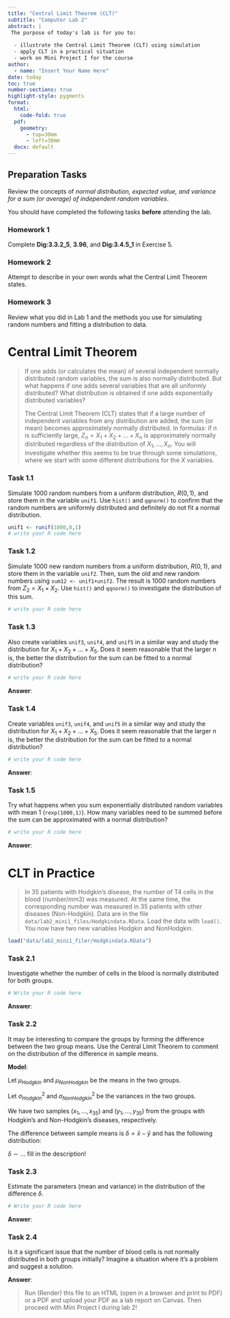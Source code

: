 ```yaml
---
title: "Central Limit Theorem (CLT)"
subtitle: "Computer Lab 2"
abstract: |
 The purpose of today's lab is for you to:
   
  - illustrate the Central Limit Theorem (CLT) using simulation
  - apply CLT in a practical situation
  - work on Mini Project I for the course
author: 
  - name: "Insert Your Name Here"
date: today
toc: true
number-sections: true
highlight-style: pygments
format: 
  html:
    code-fold: true
  pdf: 
    geometry: 
      - top=30mm
      - left=30mm
  docx: default
---
```


## Preparation Tasks {.unnumbered}

Review the concepts of *normal distribution, expected value, and variance for a sum (or average) of independent random variables*.

You should have completed the following tasks **before** attending the lab.

:::{.callout-warning icon=false}
### Homework 1
Complete **Dig:3.3.2\_5**, **3.96**, and **Dig:3.4.5\_1** in Exercise 5.
:::

:::{.callout-warning icon=false}
### Homework 2
Attempt to describe in your own words what the Central Limit Theorem states.
:::

:::{.callout-warning icon=false}
### Homework 3
Review what you did in Lab 1 and the methods you use for simulating random numbers and fitting a distribution to data.
:::


# Central Limit Theorem

> If one adds (or calculates the mean) of several independent normally distributed random variables, the sum is also normally distributed. But what happens if one adds several variables that are all uniformly distributed? What distribution is obtained if one adds exponentially distributed variables?
>
> The Central Limit Theorem (CLT) states that if a large number of independent variables from any distribution are added, the sum (or mean) becomes approximately normally distributed. In formulas: if $n$ is sufficiently large, $Z_n = X_1 + X_2 + \ldots + X_n$ is approximately normally distributed regardless of the distribution of $X_1, \ldots, X_n$. You will investigate whether this seems to be true through some simulations, where we start with some different distributions for the $X$ variables.

:::{.callout-note icon=false}
### Task 1.1
Simulate 1000 random numbers from a uniform distribution, $R(0, 1)$, and store them in the variable `unif1`. Use `hist()` and `qqnorm()` to confirm that the random numbers are uniformly distributed and definitely do not fit a normal distribution.
:::

```r
unif1 <- runif(1000,0,1)
# write your R code here
```

<!-- remove this and write your conclusions in simple text -->

:::{.callout-note icon=false}
### Task 1.2
Simulate 1000 new random numbers from a uniform distribution, $R(0, 1)$, and store them in the variable `unif2`. Then, sum the old and new random numbers using `sum12 <- unif1+unif2`. The result is 1000 random numbers from $Z_2 = X_1 + X_2$. Use `hist()` and `qqnorm()` to investigate the distribution of this sum.
:::

```r
# write your R code here
```

<!-- remove this and write your conclusions in simple text -->

:::{.callout-note icon=false}
### Task 1.3
Also create variables `unif3`, `unif4`, and `unif5` in a similar way and study the distribution for $X_1+X_2+\ldots+X_5$. Does it seem reasonable that the larger $n$ is, the better the distribution for the sum can be fitted to a normal distribution?
:::

```r
# write your R code here
```

**Answer**: <!-- remove this and write your conclusions in simple text -->

:::{.callout-note icon=false}
### Task 1.4
Create variables `unif3`, `unif4`, and `unif5` in a similar way and study the distribution for $X_1+X_2+\ldots+X_5$. Does it seem reasonable that the larger $n$ is, the better the distribution for the sum can be fitted to a normal distribution?
:::

```r
# write your R code here
```

**Answer**: <!-- remove this and write your conclusions in simple text -->

:::{.callout-note icon=false}
### Task 1.5
Try what happens when you sum exponentially distributed random variables with mean 1 (`rexp(1000,1)`). How many variables need to be summed before the sum can be approximated with a normal distribution?
:::

```r
# write your R code here
```

**Answer**: <!-- remove this and write your conclusions in simple text -->

# CLT in Practice

> In 35 patients with Hodgkin's disease, the number of T4 cells in the blood (number/mm3) was measured. At the same time, the corresponding number was measured in 35 patients with other diseases (Non-Hodgkin). Data are in the file `data/lab2_mini1_files/Hodgkindata.RData`. Load the data with `load()`. You now have two new variables Hodgkin and NonHodgkin.


```r
load("data/lab2_mini1_filer/Hodgkindata.RData")
```

:::{.callout-note icon=false}
### Task 2.1
Investigate whether the number of cells in the blood is normally distributed for both groups.
:::

```r
# Write your R code here
```

**Answer**: <!-- Remove this and write your conclusions in plain text -->

:::{.callout-note icon=false}
### Task 2.2
It may be interesting to compare the groups by forming the difference between the two group means. Use the Central Limit Theorem to comment on the distribution of the difference in sample means.
:::

**Model**:

Let $\mu_{Hodgkin}$ and $\mu_{NonHodgkin}$ be the means in the two groups.

Let $\sigma^2_{Hodgkin}$ and $\sigma^2_{NonHodgkin}$ be the variances in the two groups.

We have two samples $(x_1,...,x_{35})$ and $(y_1,...,y_{35})$ from the groups with Hodgkin's and Non-Hodgkin's diseases, respectively.

The difference between sample means is $\delta = \bar{x}- \bar{y}$ and has the following distribution:

$\delta \sim ...$ fill in the description!

:::{.callout-note icon=false}
### Task 2.3
Estimate the parameters (mean and variance) in the distribution of the difference $\delta$.
:::

```r
# Write your R code here
```

**Answer**: <!-- Remove this and write your conclusions in plain text -->

:::{.callout-note icon=false}
### Task 2.4
Is it a significant issue that the number of blood cells is not normally distributed in both groups initially? Imagine a situation where it's a problem and suggest a solution.
:::

**Answer**: <!-- Remove this and write your conclusions in plain text -->

> Run (Render) this file to an HTML (open in a browser and print to PDF) or a PDF and upload your PDF as a lab report on Canvas. Then proceed with Mini Project I during lab 2!